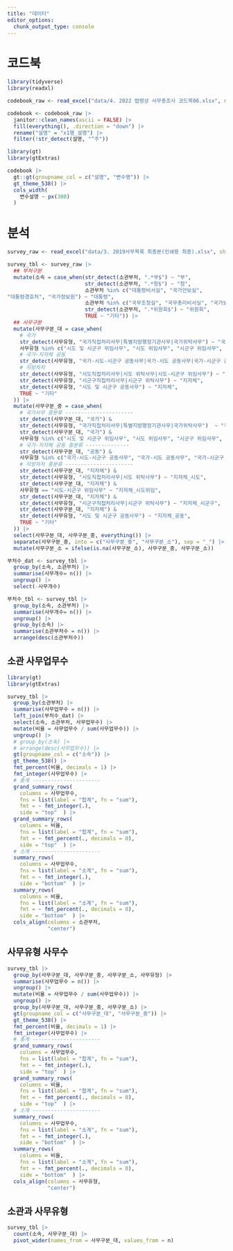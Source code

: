 ```yaml
---
title: "데이터"
editor_options: 
  chunk_output_type: console
---
```


# 코드북

```r
library(tidyverse)
library(readxl)

codebook_raw <- read_excel("data/4. 2022 법령상 사무총조사 코드북06.xlsx", skip = 1)

codebook <- codebook_raw |> 
  janitor::clean_names(ascii = FALSE) |> 
  fill(everything(), .direction = "down") |> 
  rename("설명" = "x1행_설명") |> 
  filter(!str_detect(설명, "^주"))
```

```r
library(gt)
library(gtExtras)

codebook |> 
  gt::gt(groupname_col = c("설명", "변수명")) |> 
  gt_theme_538() |> 
  cols_width(
    변수설명 ~ px(300)
  )
```

# 분석

```r
survey_raw <- read_excel("data/3. 2019사무목록 최종본(인쇄용 최종).xlsx", sheet = "전체(신규법령표시)")

survey_tbl <- survey_raw |> 
  ## 부처구분
  mutate(소속 = case_when(str_detect(소관부처, ".*부$") ~ "부",
                         str_detect(소관부처, ".*청$") ~ "청",
                         소관부처 %in% c("대통령비서실", "국가안보실", 
"대통령경호처", "국가정보원") ~ "대통령",
                         소관부처 %in% c("국무조정실", "국무총리비서실", "국가보훈처", "인사혁신처", "법제처", "식품의약품안전처") ~ "국무총리",
                         str_detect(소관부처, ".*위원회$") ~ "위원회",
                         TRUE ~ "기타")) |>
  ## 사무구분
  mutate(사무구분_대 = case_when(
    # 국가
    str_detect(사무유형, "국가직접처리사무|특별지방행정기관사무|국가위탁사무") ~ "국가",
    사무유형 %in% c("시도 및 시군구 위임사무", "시도 위임사무", "시군구 위임사무", "시군구 재위임사무") ~ "국가",
    # 국가-지자체 공동
    str_detect(사무유형, "국가-시도-시군구 공동사무|국가-시도 공동사무|국가-시군구 공동사무") ~ "공동",
    # 지방자치
    str_detect(사무유형, "시도직접처리사무|시도 위탁사무|시도-시군구 위임사무") ~ "지자체",
    str_detect(사무유형, "시군구직접처리사무|시군구 위탁사무") ~ "지자체",
    str_detect(사무유형, "시도 및 시군구 공동사무") ~ "지자체",    
    TRUE ~ "기타"
  )) |> 
  mutate(사무구분_중 = case_when(
    # 국가사무 중분류 ----------------------
    str_detect(사무구분_대, "국가") &
    str_detect(사무유형, "국가직접처리사무|특별지방행정기관사무|국가위탁사무")  ~ "국가_직접",
    str_detect(사무구분_대, "국가") &
    사무유형 %in% c("시도 및 시군구 위임사무", "시도 위임사무", "시군구 위임사무", "시군구 재위임사무") ~ "국가_위임",
    # 국가-지자체 공동 중분류 --------------
    str_detect(사무구분_대, "공동") &
    사무유형 %in% c("국가-시도-시군구 공동사무", "국가-시도 공동사무", "국가-시군구 공동사무") ~ "공동",
    # 지방자치 중분류 ----------------------
    str_detect(사무구분_대, "지자체") &
    str_detect(사무유형, "시도직접처리사무|시도 위탁사무") ~ "지자체_시도",
    str_detect(사무구분_대, "지자체") &
    사무유형 == "시도-시군구 위임사무" ~ "지자체_시도위임",
    str_detect(사무구분_대, "지자체") &
    str_detect(사무유형, "시군구직접처리사무|시군구 위탁사무") ~ "지자체_시군구",
    str_detect(사무구분_대, "지자체") &
    str_detect(사무유형, "시도 및 시군구 공동사무") ~ "지자체_공동",    
    TRUE ~ "기타"
  )) |> 
  select(사무구분_대, 사무구분_중, everything()) |> 
  separate(사무구분_중, into = c("사무구분_중", "사무구분_소"), sep = "_") |> 
  mutate(사무구분_소 = ifelse(is.na(사무구분_소), 사무구분_중, 사무구분_소))

부처수_dat <- survey_tbl |> 
  group_by(소속, 소관부처) |> 
  summarise(사무개수= n()) |> 
  ungroup() |> 
  select(-사무개수)

부처수_tbl <- survey_tbl |> 
  group_by(소속, 소관부처) |> 
  summarise(사무개수= n()) |> 
  ungroup() |> 
  group_by(소속) |> 
  summarise(소관부처수 = n()) |> 
  arrange(desc(소관부처수))
```

## 소관 사무업무수

```r
library(gt)
library(gtExtras)

survey_tbl |> 
  group_by(소관부처) |> 
  summarise(사무업무수 = n()) |> 
  left_join(부처수_dat) |> 
  select(소속, 소관부처, 사무업무수) |> 
  mutate(비율 = 사무업무수 / sum(사무업무수)) |> 
  ungroup() |> 
  # group_by(소속) |> 
  # arrange(desc(사무업무수)) |> 
  gt(groupname_col = c("소속")) |> 
  gt_theme_538() |> 
  fmt_percent(비율, decimals = 1) |> 
  fmt_integer(사무업무수) |>
  # 총계 ----------------------
  grand_summary_rows(
    columns = 사무업무수,
    fns = list(label = "합계", fn = "sum"),
    fmt = ~ fmt_integer(.),
    side = "top"  ) |> 
  grand_summary_rows(
    columns = 비율,
    fns = list(label = "합계", fn = "sum"),
    fmt = ~ fmt_percent(., decimals = 0),
    side = "top"  ) |>
  # 소계 ----------------------  
  summary_rows(
    columns = 사무업무수,
    fns = list(label = "소계", fn = "sum"),
    fmt = ~ fmt_integer(.),
    side = "bottom"  ) |> 
  summary_rows(
    columns = 비율,
    fns = list(label = "소계", fn = "sum"),
    fmt = ~ fmt_percent(., decimals = 0),
    side = "bottom"  ) |> 
  cols_align(columns = 소관부처,
             "center")
```


## 사무유형 사무수

```r
survey_tbl |>
  group_by(사무구분_대, 사무구분_중, 사무구분_소, 사무유형) |> 
  summarise(사무업무수 = n()) |> 
  ungroup() |> 
  mutate(비율 = 사무업무수 / sum(사무업무수)) |> 
  ungroup() |> 
  group_by(사무구분_대, 사무구분_중, 사무구분_소) |> 
  gt(groupname_col = c("사무구분_대", "사무구분_중")) |> 
  gt_theme_538() |> 
  fmt_percent(비율, decimals = 1) |>  
  fmt_integer(사무업무수) |> 
  # 총계 ----------------------
  grand_summary_rows(
    columns = 사무업무수,
    fns = list(label = "합계", fn = "sum"),
    fmt = ~ fmt_integer(.),
    side = "top"  ) |> 
  grand_summary_rows(
    columns = 비율,
    fns = list(label = "합계", fn = "sum"),
    fmt = ~ fmt_percent(., decimals = 0),
    side = "top"  ) |>
  # 소계 ----------------------  
  summary_rows(
    columns = 사무업무수,
    fns = list(label = "소계", fn = "sum"),
    fmt = ~ fmt_integer(.),
    side = "bottom"  ) |> 
  summary_rows(
    columns = 비율,
    fns = list(label = "소계", fn = "sum"),
    fmt = ~ fmt_percent(., decimals = 0),
    side = "bottom"  ) |> 
  cols_align(columns = 사무유형,
             "center")
```

## 소관과 사무유형

```r
survey_tbl |>
  count(소속, 사무구분_대) |> 
  pivot_wider(names_from = 사무구분_대, values_from = n)
```  
